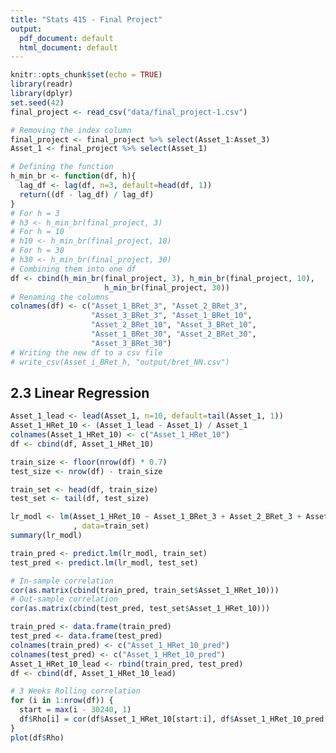 ---
title: "Stats 415 - Final Project"
output:
  pdf_document: default
  html_document: default
---

```{r setup, include=FALSE}
knitr::opts_chunk$set(echo = TRUE)
library(readr)
library(dplyr)
set.seed(42)
final_project <- read_csv("data/final_project-1.csv")
```

```{r}
# Removing the index column
final_project <- final_project %>% select(Asset_1:Asset_3)
Asset_1 <- final_project %>% select(Asset_1)

# Defining the function
h_min_br <- function(df, h){
  lag_df <- lag(df, n=3, default=head(df, 1))
  return((df - lag_df) / lag_df)
}
# For h = 3
# h3 <- h_min_br(final_project, 3)
# For h = 10
# h10 <- h_min_br(final_project, 10)
# For h = 30
# h30 <- h_min_br(final_project, 30)
# Combining them into one df
df <- cbind(h_min_br(final_project, 3), h_min_br(final_project, 10), 
                     h_min_br(final_project, 30))
# Renaming the columns
colnames(df) <- c("Asset_1_BRet_3", "Asset_2_BRet_3", 
                  "Asset_3_BRet_3", "Asset_1_BRet_10", 
                  "Asset_2_BRet_10", "Asset_3_BRet_10", 
                  "Asset_1_BRet_30", "Asset_2_BRet_30", 
                  "Asset_3_BRet_30")
# Writing the new df to a csv file
# write_csv(Asset_i_BRet_h, "output/bret_NN.csv")
```

## 2.3 Linear Regression
```{r}
Asset_1_lead <- lead(Asset_1, n=10, default=tail(Asset_1, 1))
Asset_1_HRet_10 <- (Asset_1_lead - Asset_1) / Asset_1
colnames(Asset_1_HRet_10) <- c("Asset_1_HRet_10")
df <- cbind(df, Asset_1_HRet_10)

train_size <- floor(nrow(df) * 0.7)
test_size <- nrow(df) - train_size

train_set <- head(df, train_size)
test_set <- tail(df, test_size)

lr_modl <- lm(Asset_1_HRet_10 ~ Asset_1_BRet_3 + Asset_2_BRet_3 + Asset_3_BRet_3
              , data=train_set)
summary(lr_modl)

train_pred <- predict.lm(lr_modl, train_set)
test_pred <- predict.lm(lr_modl, test_set)

# In-sample correlation
cor(as.matrix(cbind(train_pred, train_set$Asset_1_HRet_10)))
# Out-sample correlation
cor(as.matrix(cbind(test_pred, test_set$Asset_1_HRet_10)))

train_pred <- data.frame(train_pred)
test_pred <- data.frame(test_pred)
colnames(train_pred) <- c("Asset_1_HRet_10_pred")
colnames(test_pred) <- c("Asset_1_HRet_10_pred")
Asset_1_HRet_10_lead <- rbind(train_pred, test_pred)
df <- cbind(df, Asset_1_HRet_10_lead)

# 3 Weeks Rolling correlation
for (i in 1:nrow(df)) {
  start = max(i - 30240, 1)
  df$Rho[i] = cor(df$Asset_1_HRet_10[start:i], df$Asset_1_HRet_10_pred[start:i])
}
plot(df$Rho)
```

